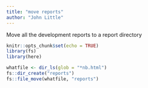 ```yaml
---
title: "move reports"
author: "John Little"
---
```


Move all the development reports to a report directory

```r
knitr::opts_chunk$set(echo = TRUE)
library(fs)
library(here)
```

```r
whatfile <- dir_ls(glob = "*nb.html")
fs::dir_create("reports")
fs::file_move(whatfile, "reports")
```

